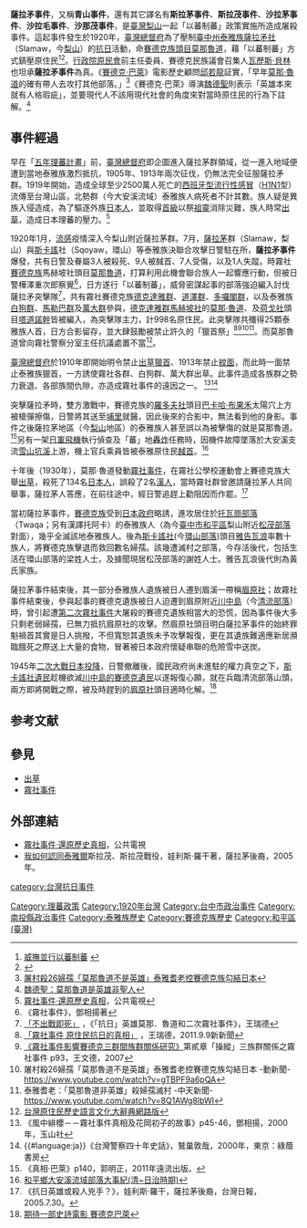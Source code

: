 '''薩拉矛事件'''，又稱'''青山事件'''，還有其它譯名有'''斯拉茅事件'''、'''斯拉茂事件'''、'''沙拉茅事件'''、'''沙拉毛事件'''、'''沙那茂事件'''，是[[臺灣|臺灣]][[梨山|梨山]]一起「以蕃制蕃」政策實施所造成屠殺事件。這起事件發生於1920年，[[臺灣總督府|臺灣總督府]]為了壓制[[臺中州|臺中州]][[泰雅族|泰雅族]][[薩拉矛社|薩拉矛社]]（Slamaw，今[[梨山|梨山]]）的[[抗日|抗日]]活動，命[[賽德克族|賽德克族]][[頭目|頭目]][[莫那魯道|莫那魯道]]，藉「以蕃制蕃」方式鎮壓原住民<ref>[http://www.puli.com.tw/wushi/Wusir_4.htm 威撫並行以蕃制蕃] {{webarchive|url=https://web.archive.org/web/20110923162549/http://www.puli.com.tw/wushi/Wusir_4.htm |date=2011-09-23 }}</ref><ref>{{Cite web |url=http://su5118.myweb.hinet.net/Writing371.htm |title=台灣e代誌：像奇萊山一樣的雄壯～霧社事件一 ◎黃崇松  |access-date=2011-09-17 |archive-url=https://web.archive.org/web/20110926131853/http://su5118.myweb.hinet.net/Writing371.htm |archive-date=2011-09-26 |dead-url=yes }}</ref>。[[行政院|行政院]][[原住民族委員會|原民會]]前主任委員、賽德克民族議會召集人[[瓦歷斯·貝林|瓦歷斯·貝林]]也坦承'''薩拉矛事件'''為真。《[[賽德克·巴萊|賽德克·巴萊]]》電影歷史顧問[[邱若龍|邱若龍]]証實，「早年[[莫那·魯道|莫那·魯道]]的確有帶人去攻打其他部落。」<ref>[https://www.youtube.com/watch?v=gTBPF9a6pQA 屠村殺26婦孺「莫那魯道不是英雄」泰雅耆老控賽德克族勾結日本]</ref>《賽德克·巴萊》導演[[魏德聖|魏德聖]]則表示「英雄本來就有人格瑕疵」，並要現代人不該用現代社會的角度來對當時原住民的行為下註解。<ref>[http://www.nownews.com/2011/09/13/91-2741930.htm 魏德聖：莫那魯道是英雄非聖人]</ref>

==事件經過==
早在「[[五年理蕃計畫|五年理蕃計畫]]」前，[[臺灣總督府|臺灣總督府]]即企圖進入薩拉茅群領域，從一進入地域便遭到當地泰雅族激烈抵抗，1905年、1913年兩次征伐，仍無法完全征服薩拉矛群。1919年開始，造成全球至少2500萬人死亡的[[西班牙型流行性感冒|西班牙型流行性感冒]]（[[H1N1|H1N1]]型）流傳至台灣山區，北勢群（今大安溪流域）泰雅族人病死者不計其數。族人疑是異族入侵造成，為了驅逐外族[[日本人|日本人]]，並取得[[首級|首級]]以祭[[祖靈|祖靈]]消除災難，族人時常[[出草|出草]]，造成日本理蕃的壓力。<ref>[http://web.pts.org.tw/~web01/wind/p2.htm 霧社事件‧還原歷史真相]，公共電視</ref>

1920年1月，[[流感|流感]]疫情深入今梨山附近薩拉茅群。7月，[[梨山|薩拉茅]]群（Slamaw，梨山）與[[環山|斯卡謠]]社（Sqoyaw，環山）等泰雅族決聯合攻擊日警駐在所，'''薩拉矛事件'''爆發，共有日警及眷屬3人被殺死、9人被馘首、7人受傷，以及1人失蹤。時霧社[[賽德克族|賽德克族]]馬赫坡社頭目[[莫那魯道|莫那魯道]]，打算利用此機會聯合族人一起響應行動，但被日警樺澤重次郎察覺<ref>《霧社事件》，鄧相揚著</ref>，日方遂行「以蕃制蕃」，威脅密謀起事的部落強迫編入討伐薩拉矛突擊隊<ref>[http://blog.libertytimes.com.tw/aa0621/2011/09/12/100533 「不出戰即死」] {{webarchive|url=https://web.archive.org/web/20130324235036/http://blog.libertytimes.com.tw/aa0621/2011/09/12/100533 |date=2013-03-24 }}，《「抗日」英雄莫那．魯道和二次霧社事件》，王瑞德</ref>，共有霧社賽德克族[[德克達雅群|德克達雅群]]、[[道澤群|道澤群]]、[[多囉閣群|多囉閣群]]，以及泰雅族[[白狗群|白狗群]]、[[馬勒巴群|馬勒巴群]]及[[萬大群|萬大群]]參與，[[德克達雅群|德克達雅群]][[廬山溫泉區|馬赫坡社]]的[[莫那·魯道|莫那·魯道]]、及[[荷戈社|荷戈社]]頭目[[塔道諾幹|塔道諾幹]]皆被編入，為突擊隊主力，計998名原住民。此突擊隊共殲得25顆泰雅族人首，日方合影留存，並大肆鼓勵被禁止許久的「獵首祭」<ref>[http://www.new7.com.tw/NewsView.aspx?t=07&i=TXT201109071621399UB 「霧社事件 原住民抗日的真相」] {{Wayback|url=http://www.new7.com.tw/NewsView.aspx?t=07&i=TXT201109071621399UB |date=20131203002231 }}，王瑞德，2011.9.9新新聞</ref><ref>[http://nccur.lib.nccu.edu.tw/bitstream/140.119/34576/6/25901006.pdf 《霧社事件影響賽德克三群間族群關係研究》]第貳章「操縱」三族群關係之霧社事件 p93，王文德，2007</ref><ref>屠村殺26婦孺「莫那魯道不是英雄」泰雅耆老控賽德克族勾結日本 -動新聞- https://www.youtube.com/watch?v=gTBPF9a6pQA</ref><ref>泰雅耆老：「莫那魯道非英雄」殺婦孺滅村 -中天新聞- https://www.youtube.com/watch?v=8Q1AWg8IbWI</ref>。而莫那魯道曾向霧社警察分室主任抗議處置不當<ref>[http://citing.hohayan.net.tw/citing_content.asp?id=2512&keyword=%C0Y%A5%D8 台灣原住民歷史語言文化大辭典網路版]</ref>。

[[臺灣總督府|臺灣總督府]]於1910年即開始明令禁止[[出草|出草]][[獵首|獵首]]、1913年禁止[[紋面|紋面]]，而此時一面禁止泰雅族獵首，一方誘使霧社各群、白狗群、萬大群出草。此事件造成各族群之勢力衰退、各部族間仇隙，亦造成霧社事件的遠因之一。 <ref>《風中緋櫻－－霧社事件真相及花岡初子的故事》p45-46，鄧相揚，2000年，玉山社</ref><ref>{{#language:ja}}《台灣警察四十年史話》，鷲巢敦哉，2000年，東京：綠蔭書房</ref>

突擊薩拉矛時，雙方激戰中，賽德克族的[[清境農場|羅多夫社]]頭目[[巴卡哈‧布果禾|巴卡哈‧布果禾]]太陽穴上方被槍彈擦傷，日警將其送至[[埔里鎮|埔里]]就醫，因此後來的合影中，無法看到他的身影。事件之後薩拉茅地區（今[[梨山|梨山]]地區）的泰雅族人甚至誤以為被擊傷的就是莫那魯道。<ref>《真相‧巴萊》p140，郭明正，2011年遠流出版。</ref>另有一架[[日軍|日軍]][[飛機|飛機]]執行偵查及「蕃」地[[轟炸|轟炸]]任務時，因機件故障墜落於大安溪支流[[雪山坑溪|雪山坑溪]]上游，機上官兵乘員皆被泰雅原住民[[馘首|馘首]]。<ref>[http://www.hpjh.tcc.edu.tw/other_web/abori/b/b-21.htm 和平鄉大安溪流域部落大事紀(清~日治時期)]{{dead link|date=2018年4月 |bot=InternetArchiveBot |fix-attempted=yes }}</ref>

十年後（1930年），莫那·魯道發動[[霧社事件|霧社事件]]，在霧社公學校運動會上賽德克族大舉[[出草|出草]]，殺死了134名[[日本人|日本人]]，誤殺了2名[[漢人|漢人]]，當時霧社群曾邀請薩拉茅人共同舉事，薩拉茅人答應，在前往途中，經日警追趕上勸阻因而作罷。<ref>《抗日英雄或殺人兇手？》，娃利斯·羅干，薩拉茅後裔，台灣日報，2005.7.30。</ref>

當初薩拉茅事件，[[賽德克族|賽德克族]]受到[[日本政府|日本政府]]略誘，進攻居住於[[托瓦崗部落|托瓦崗部落]]（Twaqa；另有漢譯托阿卡）的泰雅族人（為今[[臺中市|臺中市]][[和平區_(臺中市)|和平區]]梨山附近[[松茂部落|松茂部落]]對面），幾乎全滅該地泰雅族人。後為[[斯卡謠社|斯卡謠社]](今[[環山部落|環山部落]])頭目[[雅告瓦浪|雅告瓦浪]]率數十族人，將賽德克族擊退而救回數名婦孺。該幾遭滅村之部落，今存活後代，包括生活在環山部落的梁姓人士，及據聞現居松茂部落的謝姓人士。雅告瓦浪後代則為黃氏家族。

薩拉茅事件結束後，其一部分泰雅族人遺族被日人遷到眉溪一帶稱[[眉原社|眉原社]]；故霧社事件結束後，參與起事的賽德克遺族被日人迫遷到眉原附近[[川中島|川中島]]（今[[清流部落|清流部落]]）時，曾引起遭[[第二次霧社事件|第二次霧社事件]]大屠殺的賽德克遺族相當大的恐慌，因為事件後大多只剩老弱婦孺，已無力抵抗眉原社的攻擊。然眉原社頭目明白薩拉茅事件的始終罪魁禍首其實是日人挑撥，不但寬恕其遺族未予攻擊報復，更在其遺族難適應新居瀕臨餓死之際送上大量的食物，冒著被日本政府懷疑串聯的危險雪中送炭。

1945年[[二次大戰|二次大戰]][[日本投降|日本投降]]，日警撤離後，國民政府尚未進駐的權力真空之下，[[環山部落|斯卡謠社遺民]]趁機欲滅[[清流部落|川中島的賽德克遺民]]以遂報復心願，就在兵臨清流部落山頭，兩方即將開戰之際，被及時趕到的[[眉原社|眉原社]]頭目適時化解。<ref>[http://estock.marbo.com.tw/asp/board/v_subject.asp?last=1&ID=6286779 期待一部史詩電影 賽德克巴萊]</ref>

== 参考文献 ==
{{Reflist|2}}

==參見==
*[[出草|出草]]
*[[霧社事件|霧社事件]]

==外部連結==
*[http://web.pts.org.tw/~web01/wind/p2.htm 霧社事件‧還原歷史真相]，公共電視 
*[http://tnews.cc/022/newscon1.asp?number=6116 我如何認同泰雅爾]斯拉茂、斯拉茂戰役，娃利斯·羅干著，薩拉茅後裔，2005年。

[[Category:理蕃政策|Category:理蕃政策]]
[[category:台灣抗日事件|category:台灣抗日事件]]
[[Category:1920年台灣|Category:1920年台灣]]
[[Category:台中市政治事件|Category:台中市政治事件]]
[[Category:南投縣政治事件|Category:南投縣政治事件]]
[[Category:泰雅族歷史|Category:泰雅族歷史]]
[[Category:賽德克族歷史|Category:賽德克族歷史]]
[[Category:和平區_(臺灣)|Category:和平區 (臺灣)]]